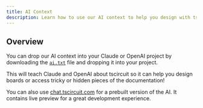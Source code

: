 ```yaml
---
title: AI Context
description: Learn how to use our AI context to help you design with tscircuit
---
```



## Overview

<YouTubeEmbed youtubeId="Uve8xaVsPUQ" />

You can drop our AI context into your Claude or OpenAI project by downloading
the [`ai.txt`](https://docs.tscircuit.com/ai.txt) file and dropping it into your project.

This will teach Claude and OpenAI about tscircuit so it can help you design
boards or access tricky or hidden pieces of the documentation!

You can also use [chat.tscircuit.com](https://chat.tscircuit.com) for a prebuilt version of the AI.
It contains live preview for a great development experience.
